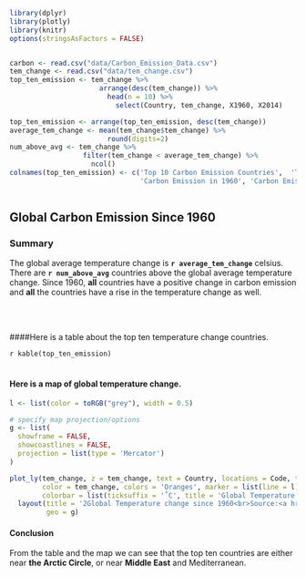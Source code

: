 

```r
library(dplyr)
library(plotly)
library(knitr)
options(stringsAsFactors = FALSE)


carbon <- read.csv("data/Carbon_Emission_Data.csv")
tem_change <- read.csv("data/tem_change.csv")
top_ten_emission <- tem_change %>% 
                      arrange(desc(tem_change)) %>%
                        head(n = 10) %>%
                          select(Country, tem_change, X1960, X2014)

top_ten_emission <- arrange(top_ten_emission, desc(tem_change))
average_tem_change <- mean(tem_change$tem_change) %>%
                        round(digits=2)
num_above_avg <- tem_change %>%
                  filter(tem_change < average_tem_change) %>%
                    ncol()
colnames(top_ten_emission) <- c('Top 10 Carbon Emission Countries',  'Temperature Change since 1960',
                                'Carbon Emission in 1960', 'Carbon Emission in 2014')



```

## Global Carbon Emission Since 1960


### Summary

The global average temperature change is **`r average_tem_change`** celsius. There are **`r num_above_avg`** countries above the global average temperature change. Since 1960, **all** countries have a positive change in carbon emission and **all** the countries have a rise in the temperature change as well.

<br><br>


####Here is a table about the top ten temperature change countries.

`r kable(top_ten_emission)`
<br><br>





#### Here is a map of global temperature change.
```r
l <- list(color = toRGB("grey"), width = 0.5)

# specify map projection/options
g <- list(
  showframe = FALSE,
  showcoastlines = FALSE,
  projection = list(type = 'Mercator')
)

plot_ly(tem_change, z = tem_change, text = Country, locations = Code, type = 'choropleth',
        color = tem_change, colors = 'Oranges', marker = list(line = l),
        colorbar = list(ticksuffix = '˚C', title = 'Global Temperature change since 1960')) %>%
  layout(title = '2Global Temperature change since 1960<br>Source:<a href="http://berkeleyearth.lbl.gov/country-list/">Berkeley Earth</a>',
         geo = g)
```

#### Conclusion
From the table and the map we can see that the top ten countries are either near **the Arctic Circle**, or near **Middle East** and Mediterranean.
